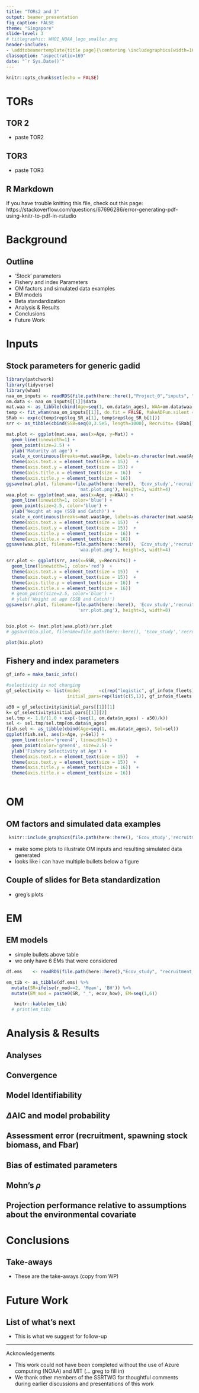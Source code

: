 ```yaml
---
title: "TORs2 and 3"
output: beamer_presentation
fig_caption: FALSE
theme: "Singapore"
slide-level: 3
# titlegraphic: WHOI_NOAA_logo_smaller.png
header-includes: 
- \addtobeamertemplate{title page}{\centering \includegraphics[width=16.5cm]{WHOI_NOAA_logo_smaller.png}\par }{}
classoption: "aspectratio=169"
date: "`r Sys.Date()`"
---
```


```r
knitr::opts_chunk$set(echo = FALSE)
```

# TORs


## TOR 2

- paste TOR2 

## TOR3 

- paste TOR3


## R Markdown

If you have trouble knitting this file, check out this page: https://stackoverflow.com/questions/67696286/error-generating-pdf-using-knitr-to-pdf-in-rstudio

<!-- * need to make the logo smaller on title and content slides (put it in the footer) -->

<!-- This is an R Markdown presentation. Markdown is a simple formatting syntax for authoring HTML, PDF, and MS Word documents. For more details on using R Markdown see <http://rmarkdown.rstudio.com>. -->

<!-- When you click the **Knit** button a document will be generated that includes both content as well as the output of any embedded R code chunks within the document. -->

# Background

## Outline

- 'Stock' parameters
- Fishery and index Parameters
- OM factors and simulated data examples
- EM models
- Beta standardization
- Analysis & Results
- Conclusions
- Future Work


# Inputs

## Stock parameters for generic gadid

```r
library(patchwork)
library(tidyverse)
library(wham)
naa_om_inputs <- readRDS(file.path(here::here(),"Project_0","inputs", "NAA_om_inputs.RDS"))
om.data <- naa_om_inputs[[1]]$data
mat.waa <- as_tibble(cbind(Age=seq(1, om.data$n_ages), WAA=om.data$waa[1,1,], Mat = om.data$mature[1,] ))
temp <- fit_wham(naa_om_inputs[[1]], do.fit = FALSE, MakeADFun.silent = TRUE)
SRab <- exp(c(temp$rep$log_SR_a[1], temp$rep$log_SR_b[1]))
srr <- as_tibble(cbind(SSB=seq(0,3.5e5, length=1000), Recruits= (SRab[1]*seq(0,3.5e5, length=1000)/(1+SRab[2]*seq(0,3.5e5, length=1000)) )  ))

mat.plot <- ggplot(mat.waa, aes(x=Age, y=Mat)) +
  geom_line(linewidth=1) +
  geom_point(size=2.5) +
  ylab('Maturity at age') +
  scale_x_continuous(breaks=mat.waa$Age, labels=as.character(mat.waa$Age))+
  theme(axis.text.x = element_text(size = 15))   + 
  theme(axis.text.y = element_text(size = 15)) +
  theme(axis.title.x = element_text(size = 16))   + 
  theme(axis.title.y = element_text(size = 16))  
ggsave(mat.plot, filename=file.path(here::here(), 'Ecov_study','recruitment_functions', 'presentation','plots', 
                           'mat.plot.png'), height=3, width=4)
waa.plot <- ggplot(mat.waa, aes(x=Age, y=WAA)) +
  geom_line(linewidth=1, color='blue') +
  geom_point(size=2.5, color='blue') +
  ylab('Weight at age (SSB and Catch)') +
  scale_x_continuous(breaks=mat.waa$Age, labels=as.character(mat.waa$Age))  +
  theme(axis.text.x = element_text(size = 15))   + 
  theme(axis.text.y = element_text(size = 15))  + 
  theme(axis.title.y = element_text(size = 16))  + 
  theme(axis.title.x = element_text(size = 16))  
ggsave(waa.plot, filename=file.path(here::here(), 'Ecov_study','recruitment_functions', 'presentation','plots', 
                           'waa.plot.png'), height=3, width=4)

srr.plot <- ggplot(srr, aes(x=SSB, y=Recruits)) +
  geom_line(linewidth=1, color='red')  +
  theme(axis.text.x = element_text(size = 15))   + 
  theme(axis.text.y = element_text(size = 15))  + 
  theme(axis.title.y = element_text(size = 16))  + 
  theme(axis.title.x = element_text(size = 16))  
  # geom_point(size=2.5, color='blue') +
  # ylab('Weight at age (SSB and Catch)')
ggsave(srr.plot, filename=file.path(here::here(), 'Ecov_study','recruitment_functions', 'presentation','plots', 
                           'srr.plot.png'), height=3, width=8)


bio.plot <- (mat.plot|waa.plot)/srr.plot
# ggsave(bio.plot, filename=file.path(here::here(), 'Ecov_study','recruitment_functions', 'presentation','plots', 'bio.plot.png'),  height=7, width=8)

plot(bio.plot)
```
<!-- knitr::include_graphics("bio.plot.png") -->
<!-- \includegraphics{file.path(here::here(), 'Ecov_study','recruitment_functions', 'presentation','plots', 'bio.plot.pdf')} -->
<!-- - make some plots of maturity at age, weight at age, true deterministic SRR -->


## Fishery and index parameters

<!-- -- example chunk to include figure from file -->
```r
gf_info = make_basic_info()

#selectivity is not changing
gf_selectivity <- list(model       =c(rep("logistic", gf_info$n_fleets),rep("logistic", gf_info$n_indices)),
                       initial_pars=rep(list(c(5,1)), gf_info$n_fleets + gf_info$n_indices)) #fleet, index

a50 = gf_selectivity$initial_pars[[1]][1]
k= gf_selectivity$initial_pars[[1]][2]
sel.tmp <- 1.0/(1.0 + exp(-(seq(1, om.data$n_ages) - a50)/k))
sel <- sel.tmp/sel.tmp[om.data$n_ages]
fish.sel <- as_tibble(cbind(Age=seq(1, om.data$n_ages), Sel=sel))
ggplot(fish.sel, aes(x=Age, y=Sel)) +
  geom_line(color='green4', linewidth=1) +
  geom_point(color='green4', size=2.5) +
  ylab('Fishery Selectivity at Age') +
  theme(axis.text.x = element_text(size = 15))   +
  theme(axis.text.y = element_text(size = 15))  +
  theme(axis.title.y = element_text(size = 16))  +
  theme(axis.title.x = element_text(size = 16))



```

# OM

## OM factors and simulated data examples

<!-- -- example chunk to include figure from file -->
```r
 knitr::include_graphics(file.path(here::here(), 'Ecov_study','recruitment_functions', 'plots_beta_fix', 'model_probability_beta_fix.png') )
```

- make some plots to illustrate OM inputs and resulting simulated data generated
- looks like i can have multiple bullets below a figure


## Couple of slides for Beta standardization

- greg's plots


# EM

## EM models

- simple bullets above table
- we only have 6 EMs that were considered

```r


df.ems    <- readRDS(file.path(here::here(),"Ecov_study", "recruitment_functions", "inputs", "df.ems.RDS"))

em_tib <- as_tibble(df.ems) %>%
  mutate(SR=ifelse(r_mod==2, 'Mean', 'BH')) %>%
  mutate(EM_mod = paste0(SR, "_", ecov_how), EM=seq(1,6))

   knitr::kable(em_tib)
  # print(em_tib)


```




# Analysis & Results

## Analyses

\begin{enumerate}
  \item Convergence of the estimating models
  \item Model identifiability of an underlying stock recruitment model and/or an underlying relationship
   between environmental covariate
  \item $\Delta$AIC and model probability
  \item Assessment error (recruitment, spawning stock biomass, and Fbar)
  \item Bias of estimated parameters
  \item Mohn's $\rho$
  \item Projection performance relative to assumptions about the environmental covariate
\end{enumerate}


## Convergence

## Model Identifiability

##  $\Delta$AIC and model probability

## Assessment error (recruitment, spawning stock biomass, and Fbar)

## Bias of estimated parameters

## Mohn's $\rho$

## Projection performance relative to assumptions about the environmental covariate


# Conclusions

## Take-aways
- These are the take-aways (copy from WP)

# Future Work

## List of what's next
 
- This is what we suggest for follow-up

---

Acknowledgements

- This work could not have been completed without the use of Azure computing (NOAA) and MIT (... greg to fill in)
- We thank other members of the SSRTWG for thoughtful comments during earlier discussions and presentations of this work







<!-- ```{r cars, echo = TRUE} -->
<!-- summary(cars) -->
<!-- ``` -->

<!-- ## Slide with Plot -->

<!-- ```{r pressure} -->
<!-- plot(pressure) -->
<!-- ``` -->

